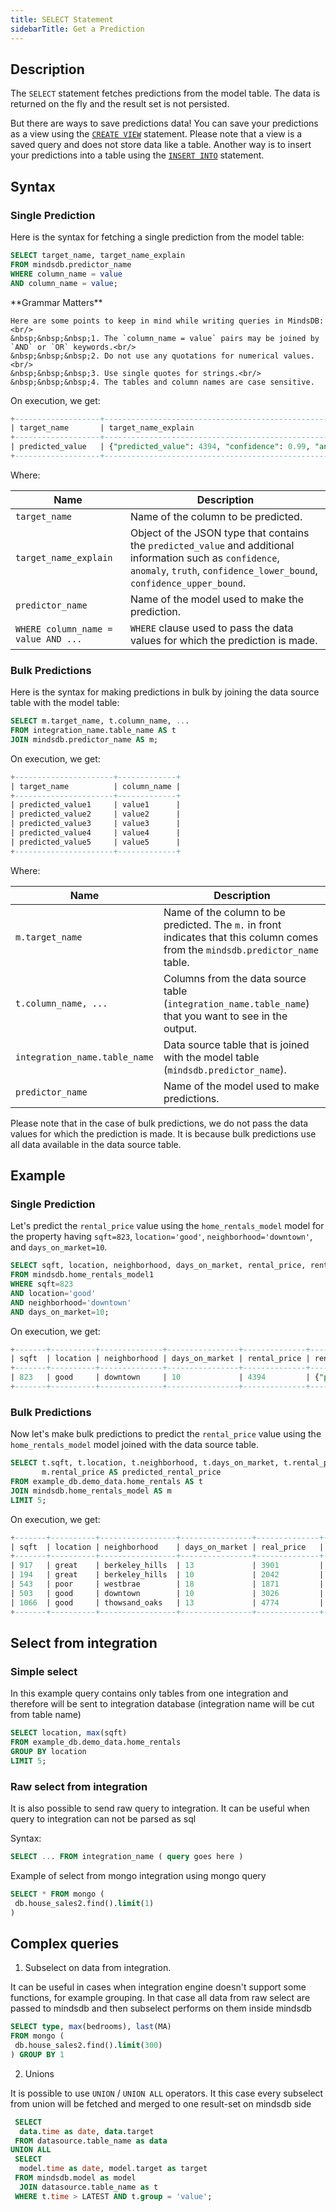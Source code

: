 ```yaml
---
title: SELECT Statement
sidebarTitle: Get a Prediction
---
```


## Description

The `SELECT` statement fetches predictions from the model table. The data is returned on the fly and the result set is not persisted.

But there are ways to save predictions data! You can save your predictions as a view using the [`CREATE VIEW`](/sql/create/view/) statement. Please note that a view is a saved query and does not store data like a table. Another way is to insert your predictions into a table using the [`INSERT INTO`](/sql/api/insert/) statement.

## Syntax

### Single Prediction

Here is the syntax for fetching a single prediction from the model table:

```sql
SELECT target_name, target_name_explain
FROM mindsdb.predictor_name
WHERE column_name = value 
AND column_name = value;
```

<Warning>
    **Grammar Matters**

    Here are some points to keep in mind while writing queries in MindsDB:<br/>
    &nbsp;&nbsp;&nbsp;1. The `column_name = value` pairs may be joined by `AND` or `OR` keywords.<br/>
    &nbsp;&nbsp;&nbsp;2. Do not use any quotations for numerical values.<br/>
    &nbsp;&nbsp;&nbsp;3. Use single quotes for strings.<br/>
    &nbsp;&nbsp;&nbsp;4. The tables and column names are case sensitive.
</Warning>

On execution, we get:

```sql
+-------------------+-----------------------------------------------------------------------------------------------------------------------------------------------+
| target_name       | target_name_explain                                                                                                                           |
+-------------------+-----------------------------------------------------------------------------------------------------------------------------------------------+
| predicted_value   | {"predicted_value": 4394, "confidence": 0.99, "anomaly": null, "truth": null, "confidence_lower_bound": 4313, "confidence_upper_bound": 4475} |
+-------------------+-----------------------------------------------------------------------------------------------------------------------------------------------+
```

Where:

| Name                                     | Description                                                                                                                                                                          |
| ---------------------------------------- | ------------------------------------------------------------------------------------------------------------------------------------------------------------------------------------ |
| `target_name`                            | Name of the column to be predicted.                                                                                                                                                  |
| `target_name_explain`                    | Object of the JSON type that contains the `predicted_value` and additional information such as `confidence`, `anomaly`, `truth`, `confidence_lower_bound`, `confidence_upper_bound`. |
| `predictor_name`                         | Name of the model used to make the prediction.                                                                                                                                       |
| `WHERE column_name = value AND ...`      | `WHERE` clause used to pass the data values for which the prediction is made.                                                                                                        |

### Bulk Predictions

Here is the syntax for making predictions in bulk by joining the data source table with the model table:

```sql
SELECT m.target_name, t.column_name, ...
FROM integration_name.table_name AS t
JOIN mindsdb.predictor_name AS m;
```

On execution, we get:

```sql
+----------------------+-------------+
| target_name          | column_name |
+----------------------+-------------+
| predicted_value1     | value1      |
| predicted_value2     | value2      |
| predicted_value3     | value3      |
| predicted_value4     | value4      |
| predicted_value5     | value5      |
+----------------------+-------------+
```

Where:

| Name                                   | Description                                                                                                                         |
| -------------------------------------- | ------------------------------------------------------------------------------------------------------------------------------------|
| `m.target_name`                        | Name of the column to be predicted. The `m.` in front indicates that this column comes from the `mindsdb.predictor_name` table.     |
| `t.column_name, ...`                   | Columns from the data source table (`integration_name.table_name`) that you want to see in the output.                              |
| `integration_name.table_name`          | Data source table that is joined with the model table (`mindsdb.predictor_name`).                                                   |
| `predictor_name`                       | Name of the model used to make predictions.                                                                                         |

Please note that in the case of bulk predictions, we do not pass the data values for which the prediction is made. It is because bulk predictions use all data available in the data source table.

## Example

### Single Prediction

Let's predict the `rental_price` value using the `home_rentals_model` model for the property having `sqft=823`, `location='good'`, `neighborhood='downtown'`, and `days_on_market=10`.

```sql
SELECT sqft, location, neighborhood, days_on_market, rental_price, rental_price_explain
FROM mindsdb.home_rentals_model1
WHERE sqft=823
AND location='good'
AND neighborhood='downtown'
AND days_on_market=10;
```

On execution, we get:

```sql
+-------+----------+--------------+----------------+--------------+-----------------------------------------------------------------------------------------------------------------------------------------------+
| sqft  | location | neighborhood | days_on_market | rental_price | rental_price_explain                                                                                                                          |
+-------+----------+--------------+----------------+--------------+-----------------------------------------------------------------------------------------------------------------------------------------------+
| 823   | good     | downtown     | 10             | 4394         | {"predicted_value": 4394, "confidence": 0.99, "anomaly": null, "truth": null, "confidence_lower_bound": 4313, "confidence_upper_bound": 4475} |
+-------+----------+--------------+----------------+--------------+-----------------------------------------------------------------------------------------------------------------------------------------------+
```

### Bulk Predictions

Now let's make bulk predictions to predict the `rental_price` value using the `home_rentals_model` model joined with the data source table.

```sql
SELECT t.sqft, t.location, t.neighborhood, t.days_on_market, t.rental_price AS real_price,
       m.rental_price AS predicted_rental_price
FROM example_db.demo_data.home_rentals AS t
JOIN mindsdb.home_rentals_model AS m
LIMIT 5;
```

On execution, we get:

```sql
+-------+----------+-----------------+----------------+--------------+-----------------------------+
| sqft  | location | neighborhood    | days_on_market | real_price   | predicted_rental_price      |
+-------+----------+-----------------+----------------+--------------+-----------------------------+
| 917   | great    | berkeley_hills  | 13             | 3901         | 3886                        |
| 194   | great    | berkeley_hills  | 10             | 2042         | 2007                        |
| 543   | poor     | westbrae        | 18             | 1871         | 1865                        |
| 503   | good     | downtown        | 10             | 3026         | 3020                        |
| 1066  | good     | thowsand_oaks   | 13             | 4774         | 4748                        |
+-------+----------+-----------------+----------------+--------------+-----------------------------+
```

## Select from integration

### Simple select

In this example query contains only tables from one integration 
and therefore will be sent to integration database
(integration name will be cut from table name)
```sql
SELECT location, max(sqft)
FROM example_db.demo_data.home_rentals 
GROUP BY location
LIMIT 5;
```

### Raw select from integration

It is also possible to send raw query to integration. 
It can be useful when query to integration can not be parsed as sql

Syntax:

```sql
SELECT ... FROM integration_name ( query goes here ) 
```

Example of select from mongo integration using mongo query
```sql
SELECT * FROM mongo (
 db.house_sales2.find().limit(1) 
)
```

## Complex queries

1. Subselect on data from integration.

It can be useful in cases when integration engine doesn't support some functions, for example grouping.
In that case all data from raw select are passed to mindsdb and then subselect performs on them inside mindsdb

```sql
SELECT type, max(bedrooms), last(MA)
FROM mongo (
 db.house_sales2.find().limit(300) 
) GROUP BY 1
```

2. Unions

It is possible to use `UNION` / `UNION ALL` operators.
It this case every subselect from union will be fetched and merged to one result-set on mindsdb side  

```sql
 SELECT 
  data.time as date, data.target
 FROM datasource.table_name as data
UNION ALL
 SELECT
  model.time as date, model.target as target
 FROM mindsdb.model as model 
  JOIN datasource.table_name as t
 WHERE t.time > LATEST AND t.group = 'value';
```
